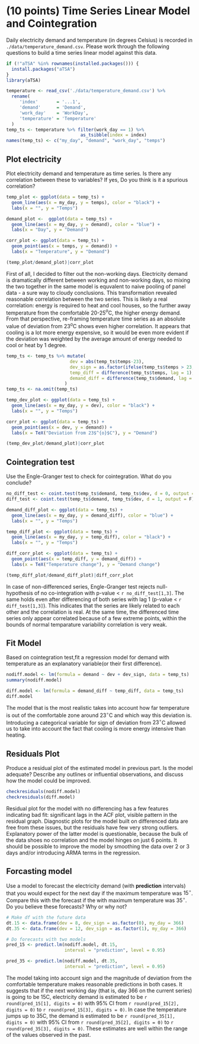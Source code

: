 # (10 points) Time Series Linear Model and Cointegration

Daily electricity demand and temperature (in degrees Celsius) is recorded in `./data/temperature_demand.csv`. Please work through the following questions to build a time series linear model against this data.

```r
if (!"aTSA" %in% rownames(installed.packages())) {
  install.packages("aTSA")
}
library(aTSA)
```

```r
temperature <- read_csv('./data/temperature_demand.csv') %>% 
  rename(
     'index'       = '...1',
     'demand'      = 'Demand', 
     'work_day'    = 'WorkDay',
     'temperature' = 'Temperature'
  )
temp_ts <- temperature %>% filter(work_day == 1) %>%
                            as_tsibble(index = index)
names(temp_ts) <- c("my_day", "demand", "work_day", "temps")
```

## Plot electricity

Plot electricity demand and temperature as time series. Is there any correlation between these to variables? If yes, Do you think is it a spurious correlation?

```r

temp_plot <- ggplot(data = temp_ts) + 
  geom_line(aes(x = my_day, y = temps), color = "black") + 
  labs(x = "", y = "Temps")

demand_plot <-  ggplot(data = temp_ts) + 
  geom_line(aes(x = my_day, y = demand), color = "blue") + 
  labs(x = "Day", y = "Demand")

corr_plot <- ggplot(data = temp_ts) + 
  geom_point(aes(x = temps, y = demand)) + 
  labs(x = "Temperature", y = "Demand")

(temp_plot/demand_plot)|corr_plot
```
First of all, I decided to filter out the non-working days. Electricity demand is dramatically different between working and non-working days, so mixing the two together in the same model is equvalent to naive pooling of panel data - a sure way to cloudy conclusions. 
This transformation revealed reasonable correlation between the two series. This is likely a real correlation: energy is required to heat and cool houses, so the further away temperature from the comfortable 20-25$^{o}$C, the higher energy demand. From that perspective, re-framing temperature time series as an absolute value of deviation from 23$^{o}$C shows even higher correlation.  It appears that cooling is a lot more energy expensive, so it would be even more evident if the deviation was weighted by the average amount of energy needed to cool or heat by 1 degree.

```r
temp_ts <- temp_ts %>% mutate(
                        dev = abs(temp_ts$temps-23),
                        dev_sign = as.factor(ifelse(temp_ts$temps > 23, 1, 0)),
                        temp_diff = difference(temp_ts$temps, lag = 1),
                        demand_diff = difference(temp_ts$demand, lag = 1) 
                      )
temp_ts <- na.omit(temp_ts)

temp_dev_plot <- ggplot(data = temp_ts) + 
  geom_line(aes(x = my_day, y = dev), color = "black") + 
  labs(x = "", y = "Temps")

corr_plot <- ggplot(data = temp_ts) + 
  geom_point(aes(x = dev, y = demand)) + 
  labs(x = TeX("Deviation from 23$^{o}$C"), y = "Demand")

(temp_dev_plot/demand_plot)|corr_plot
```

## Cointegration test

Use the Engle-Granger test to check for cointegration. What do you conclude? 

```r
no_diff_test <- coint.test(temp_ts$demand, temp_ts$dev, d = 0, output = F)
diff_test <- coint.test(temp_ts$demand, temp_ts$dev, d = 1, output = F)
``` 

```r
demand_diff_plot <- ggplot(data = temp_ts) + 
  geom_line(aes(x = my_day, y = demand_diff), color = "blue") + 
  labs(x = "", y = "Temps")

temp_diff_plot <- ggplot(data = temp_ts) + 
  geom_line(aes(x = my_day, y = temp_diff), color = "black") + 
  labs(x = "", y = "Temps")

diff_corr_plot <- ggplot(data = temp_ts) + 
  geom_point(aes(x = temp_diff, y = demand_diff)) + 
  labs(x = TeX("Temperature change"), y = "Demand change")

(temp_diff_plot/demand_diff_plot)|diff_corr_plot
```

In case of non-differenced series, Engle-Granger test rejects null-hypothesis of no co-integration with p-value < `r no_diff_test[1,3]`. The same holds even after differencing of both series with lag 1 (p-value < `r diff_test[1,3]`). This indicates that the series are likely related to each other and the correlation is real. At the same time, the differenced time series only appear correlated because of a few extreme points, within the bounds of normal temparature variability correlation is very weak. 

## Fit Model

Based on cointegration test,fit a regression model for demand with temperature as an explanatory variable(or their first difference).

```r

nodiff.model <- lm(formula = demand ~ dev + dev_sign, data = temp_ts)
summary(nodiff.model)

diff.model <- lm(formula = demand_diff ~ temp_diff, data = temp_ts)
diff.model
``` 
The model that is the most realistic takes into account how far temperature is out of the comfortable zone around $23^\circ$C and which way this deviation is. Introducing a categorical variable for sign of deviation from $23^\circ$C allowed us to take into account the fact that cooling is more energy intensive than heating. 

## Residuals Plot

Produce a residual plot of the estimated model in previous part. Is the model adequate? Describe any outlines or influential observations, and discuss how the model could be improved.

```r
checkresiduals(nodiff.model)
checkresiduals(diff.model)
```

Residual plot for the model with no differencing has a few features indicating bad fit: significant lags in the ACF plot, visible pattern in the residual graph. Diagnostic plots for the model built on differenced data are free from these issues, but the residuals have few very strong outliers. Explanatory power of the latter model is questionable, because the bulk of the data shoes no correlation and the model hinges on just 6 points.
It should be possible to improve the model by smoothing the data over 2 or 3 days and/or introducing ARMA terms in the regression.

## Forcasting model

Use a model to forecast the electricity demand (with **prediction** intervals) that you would expect for the next day if the maximum temperature was $15^\circ$. Compare this with the forecast if the with maximum temperature was $35^\circ$. Do you believe these forecasts? Why or why not? 
 
```r
# Make df with the future data
dt.15 <- data.frame(dev = 8, dev_sign = as.factor(0), my_day = 366)
dt.35 <- data.frame(dev = 12, dev_sign = as.factor(1), my_day = 366)

# Do forecasts with two models
pred_15 <- predict.lm(nodiff.model, dt.15,
                      interval = "prediction", level = 0.95)

pred_35 <- predict.lm(nodiff.model, dt.35,
                      interval = "prediction", level = 0.95)
```

The model taking into account sign and the magnitude of deviation from the comfortable temperature makes reasonable predictions in both cases. It suggests that if the next working day (that is, day 366 on the current series) is going to be 15C, electricity demand is estimated to be `r round(pred_15[1], digits = 0)` with 95% CI from `r round(pred_15[2], digits = 0)` to `r round(pred_15[3], digits = 0)`. In case the temperature jumps up to 35C, the demand is estimated to be `r round(pred_35[1], digits = 0)` with 95% CI from `r round(pred_35[2], digits = 0)` to `r round(pred_35[3], digits = 0)`. These estimates are well within the range of the values observed in the past. 



